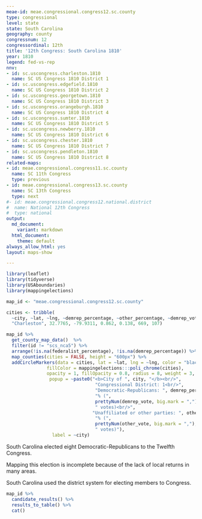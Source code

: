 ```yaml
---
meae-id: meae.congressional.congress12.sc.county
type: congressional
level: state
state: South Carolina
geography: county
congressnum: 12
congressordinal: 12th
title: '12th Congress: South Carolina 1810'
year: 1810
legend: fed-vs-rep
nnv:
- id: sc.uscongress.charleston.1810
  name: SC US Congress 1810 District 1
- id: sc.uscongress.edgefield.1810
  name: SC US Congress 1810 District 2
- id: sc.uscongress.georgetown.1810
  name: SC US Congress 1810 District 3
- id: sc.uscongress.orangeburgh.1810
  name: SC US Congress 1810 District 4
- id: sc.uscongress.sumter.1810
  name: SC US Congress 1810 District 5
- id: sc.uscongress.newberry.1810
  name: SC US Congress 1810 District 6
- id: sc.uscongress.chester.1810
  name: SC US Congress 1810 District 7
- id: sc.uscongress.pendleton.1810
  name: SC US Congress 1810 District 8
related-maps:
- id: meae.congressional.congress11.sc.county
  name: SC 11th Congress
  type: previous
- id: meae.congressional.congress13.sc.county
  name: SC 13th Congress
  type: next
#- id: meae.congressional.congress12.national.district
#  name: National 12th Congress
#  type: national
output:
  md_document:
    variant: markdown
  html_document:
    theme: default
always_allow_html: yes
layout: maps-show

---
```


```r
library(leaflet)
library(tidyverse)
library(USAboundaries)
library(mappingelections)

map_id <- "meae.congressional.congress12.sc.county"

cities <- tribble(
  ~city, ~lat, ~lng, ~demrep_percentage, ~other_percentage, ~demrep_vote, ~other_vote, 
  "Charleston", 32.7765, -79.9311, 0.862, 0.138, 669, 107)
```

<div class="map">

```r
map_id %>%
  get_county_map_data()  %>%
  filter(id != "scs_nca5") %>% 
  arrange(!is.na(federalist_percentage), !is.na(demrep_percentage)) %>%
  map_counties(cities = FALSE, height = "600px") %>% 
  addCircleMarkers(data = cities, lat = ~lat, lng = ~lng, color = "black",
               fillColor = mappingelections:::poli_chrome(cities),
               opacity = 1, fillOpacity = 0.8, radius = 8, weight = 3,
                popup = ~paste0("<b>City of ", city, "</b><br/>",
                                 "Congressional District: 1<br/>",
                                 "Democratic-Republicans: ", demrep_percentage * 100,
                                 "% (", 
                                 prettyNum(demrep_vote, big.mark = ","),
                                 " votes)<br/>",
                                "Unaffiliated or other parties: ", other_percentage * 100,
                                 "% (", 
                                 prettyNum(other_vote, big.mark = ","),
                                 " votes)"),
                 label = ~city)
```

</div>

South Carolina elected eight Democratic-Republicans to the Twelfth Congress.

Mapping this election is incomplete because of the lack of local returns in many areas.

South Carolina used the district system for electing members to Congress.

<div class="results-table">

```r
map_id %>%
  candidate_results() %>%
  results_to_table() %>%
  cat()
```

</div>
